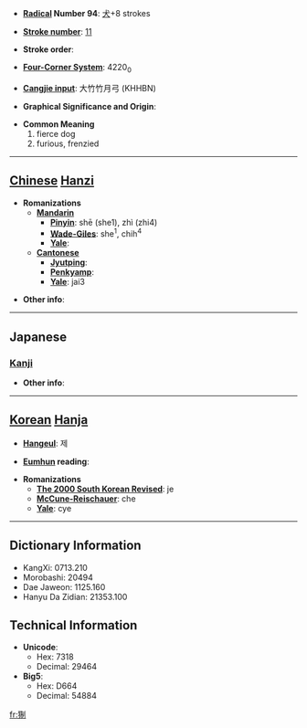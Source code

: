 * '''[[Wiktionary:Chinese radical index| Radical]] Number 94''': [[Wiktionary:Chinese radical index 犬|犬]]+8 strokes

* '''[[Wiktionary:Chinese total strokes index|Stroke number]]''': [[Wiktionary:Chinese total strokes index 11|11]]

* '''Stroke order''': 

* '''[[Wiktionary:Chinese four corner index|Four-Corner System]]''': 4220<sub>0</sub>

* '''[[Wiktionary:Chinese Cangjie index|Cangjie input]]''': 大竹竹月弓 (KHHBN)

* '''Graphical Significance and Origin''': 

* '''Common Meaning'''
*#fierce dog
*# furious, frenzied


----

== [[Chinese]] [[Hanzi]] ==

* '''Romanizations'''
** '''[[Mandarin]]'''
*** '''[[Pinyin]]''': shē (she1), zhì (zhi4)
*** '''[[Wade-Giles]]''': she<sup>1</sup>, chih<sup>4</sup>
*** '''[[Yale]]''': 
** '''[[Cantonese]]'''
*** '''[[Jyutping]]''':
*** '''[[Penkyamp]]''': 
*** '''[[Yale]]''': jai3

* '''Other info''': 

----

==Japanese==
===[[Kanji]]===
{{kanji|on readings=[[せい]] (sei), [[けい]] (kei)|kun readings=}}

* '''Other info''':  

----

== [[Korean]] [[Hanja]] ==

* '''[[Hangeul]]''': 제

* '''[[Eumhun]] reading''': 

* '''Romanizations'''
** '''[[The 2000 South Korean Revised Romanization|The 2000 South Korean Revised]]''': je
** '''[[McCune-Reischauer]]''': che
** '''[[Yale]]''': cye

----

== Dictionary Information ==

* KangXi: 0713.210
* Morobashi: 20494
* Dae Jaweon: 1125.160
* Hanyu Da Zidian: 21353.100

== Technical Information ==

* '''Unicode''':
** Hex: 7318
** Decimal: 29464
* '''Big5''':
** Hex: D664
** Decimal: 54884

[[fr:猘]]